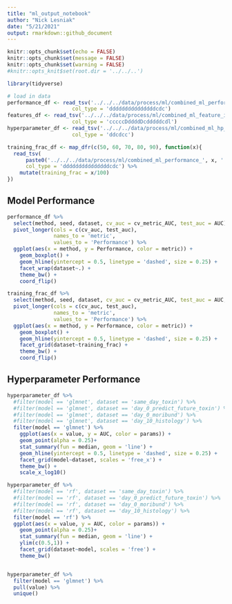 ```yaml
---
title: "ml_output_notebook"
author: "Nick Lesniak"
date: "5/21/2021"
output: rmarkdown::github_document
---
```


```r
knitr::opts_chunk$set(echo = FALSE)
knitr::opts_chunk$set(message = FALSE)
knitr::opts_chunk$set(warning = FALSE)
#knitr::opts_knit$set(root.dir = '../../..')
```


```r
library(tidyverse)

# load in data
performance_df <- read_tsv('../../../data/process/ml/combined_ml_performance.tsv',
                     col_type = 'dddddddddddddddcdc') 
features_df <- read_tsv('../../../data/process/ml/combined_ml_feature_imp.tsv',
                     col_type = 'cccccDddddDcdddddcdl') 
hyperparameter_df <- read_tsv('../../../data/process/ml/combined_ml_hp_performance.tsv',
                     col_type = 'ddcdcc') 

training_frac_df <- map_dfr(c(50, 60, 70, 80, 90), function(x){
  read_tsv(
      paste0('../../../data/process/ml/combined_ml_performance_', x, '.tsv'),
      col_type = 'dddddddddddddddcdc') %>% 
    mutate(training_frac = x/100)
})
```


## Model Performance

```r
performance_df %>% 
  select(method, seed, dataset, cv_auc = cv_metric_AUC, test_auc = AUC) %>% 
  pivot_longer(cols = c(cv_auc, test_auc), 
               names_to = 'metric', 
               values_to = 'Performance') %>% 
  ggplot(aes(x = method, y = Performance, color = metric)) + 
    geom_boxplot() + 
    geom_hline(yintercept = 0.5, linetype = 'dashed', size = 0.25) +
    facet_wrap(dataset~.) + 
    theme_bw() + 
    coord_flip()

```


```r
training_frac_df %>% 
  select(method, seed, dataset, cv_auc = cv_metric_AUC, test_auc = AUC, training_frac) %>% 
  pivot_longer(cols = c(cv_auc, test_auc), 
               names_to = 'metric', 
               values_to = 'Performance') %>% 
  ggplot(aes(x = method, y = Performance, color = metric)) + 
    geom_boxplot() + 
    geom_hline(yintercept = 0.5, linetype = 'dashed', size = 0.25) +
    facet_grid(dataset~training_frac) + 
    theme_bw() + 
    coord_flip()


```

## Hyperparameter Performance

```r
hyperparameter_df %>% 
  #filter(model == 'glmnet', dataset == 'same_day_toxin') %>% 
  #filter(model == 'glmnet', dataset == 'day_0_predict_future_toxin') %>% 
  #filter(model == 'glmnet', dataset == 'day_0_moribund') %>% 
  #filter(model == 'glmnet', dataset == 'day_10_histology') %>% 
  filter(model == 'glmnet') %>% 
    ggplot(aes(x = value, y = AUC, color = params)) + 
    geom_point(alpha = 0.25)+ 
    stat_summary(fun = median, geom = 'line') + 
    geom_hline(yintercept = 0.5, linetype = 'dashed', size = 0.25) +
    facet_grid(model~dataset, scales = 'free_x') + 
    theme_bw() + 
    scale_x_log10()

hyperparameter_df %>% 
  #filter(model == 'rf', dataset == 'same_day_toxin') %>% 
  #filter(model == 'rf', dataset == 'day_0_predict_future_toxin') %>% 
  #filter(model == 'rf', dataset == 'day_0_moribund') %>% 
  #filter(model == 'rf', dataset == 'day_10_histology') %>% 
  filter(model == 'rf') %>% 
  ggplot(aes(x = value, y = AUC, color = params)) + 
    geom_point(alpha = 0.25)+ 
    stat_summary(fun = median, geom = 'line') + 
    ylim(c(0.5,1)) + 
    facet_grid(dataset~model, scales = 'free') + 
    theme_bw()


hyperparameter_df %>% 
  filter(model == 'glmnet') %>% 
  pull(value) %>% 
  unique()
```